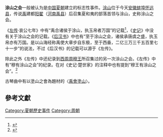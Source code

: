 {{About|歷史事件|古琴曲|禹會塗山}}
'''涂山之会'''一般被认为是[[中国|中国]][[夏朝|夏朝]]建立的标志性事件。[[涂山|涂山]]位于今天[[安徽|安徽]][[蚌埠|蚌埠]][[怀远县|怀远县]]，传说[[禹|禹]]建都[[阳翟|阳翟]]（[[河南|河南]][[禹县|禹县]]）后召集夏和夷的部落首领与涂山，史称涂山之会。

《[[左传|左传]]·哀公七年》中有“禹合诸侯于涂山，执玉帛者万国”的记载<ref>{{wikisource-inline|春秋左氏傳/哀公#哀公七年|《春秋左氏傳·哀公·哀公七年》}}</ref>，《[[史记|史记]]》中没有关于涂山之会的记载。《[[后汉书|后汉书]]》中也有“至于涂山之会，诸侯承唐虞之盛，执玉帛亦有万国。是以山海经称禹使大章步自东极，至于西垂，二亿三万三千五百里七十一步”的说法，不过《后汉书》的记载可以源于《左传》。

除此之外《左传》中还纪录到[[西周|西周]][[周穆王|周穆王]]所召集过的另一次涂山之会。《左传》中有“穆有涂山之会”的纪录。在对《史记·楚世家》的注释中也有提到“穆王有涂山之会”。<ref>{{cite book|title=史記今註 (四)|url=https://books.google.com/books?id=8tJ1bkFXR2EC&pg=PT91|year=1979年|publisher=臺灣商務印書館|isbn=978-957-05-1249-6|page=91}}</ref>

古琴曲中有以塗山之會為題材的〈[[禹會塗山|禹會塗山]]〉。

==參考文獻==
{{Reflist}}

{{夏朝歷史事件}}

{{DEFAULTSORT:T涂山之會}}
[[Category:夏朝歷史事件|Category:夏朝歷史事件]]
[[Category:周朝|Category:周朝]]